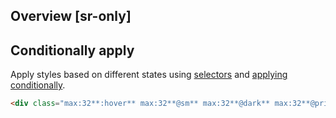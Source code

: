 ## Overview [sr-only]
<Overview/>

## Conditionally apply
Apply styles based on different states using [selectors](/guide/state-selectors) and [applying conditionally](/guide/applying-conditionally).
```html
<div class="max:32**:hover** max:32**@sm** max:32**@dark** max:32**@print**">…</div>
```


